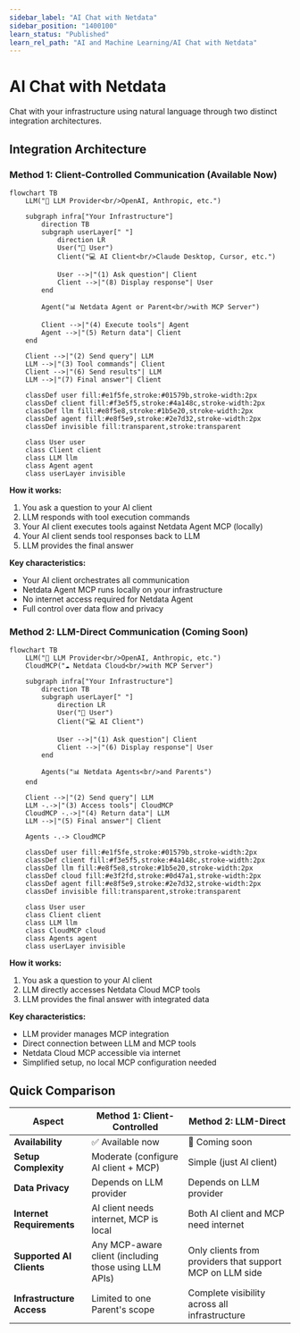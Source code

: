 ```yaml
---
sidebar_label: "AI Chat with Netdata"
sidebar_position: "1400100"
learn_status: "Published"
learn_rel_path: "AI and Machine Learning/AI Chat with Netdata"
---
```


# AI Chat with Netdata

Chat with your infrastructure using natural language through two distinct integration architectures.

## Integration Architecture

### Method 1: Client-Controlled Communication (Available Now)

```mermaid
flowchart TB
    LLM("🤖 LLM Provider<br/>OpenAI, Anthropic, etc.")
    
    subgraph infra["Your Infrastructure"]
        direction TB
        subgraph userLayer[" "]
            direction LR
            User("👤 User") 
            Client("💻 AI Client<br/>Claude Desktop, Cursor, etc.")
            
            User -->|"(1) Ask question"| Client
            Client -->|"(8) Display response"| User
        end
        
        Agent("📊 Netdata Agent or Parent<br/>with MCP Server")
        
        Client -->|"(4) Execute tools"| Agent
        Agent -->|"(5) Return data"| Client
    end
    
    Client -->|"(2) Send query"| LLM
    LLM -->|"(3) Tool commands"| Client
    Client -->|"(6) Send results"| LLM
    LLM -->|"(7) Final answer"| Client
    
    classDef user fill:#e1f5fe,stroke:#01579b,stroke-width:2px
    classDef client fill:#f3e5f5,stroke:#4a148c,stroke-width:2px
    classDef llm fill:#e8f5e8,stroke:#1b5e20,stroke-width:2px
    classDef agent fill:#e8f5e9,stroke:#2e7d32,stroke-width:2px
    classDef invisible fill:transparent,stroke:transparent
    
    class User user
    class Client client
    class LLM llm
    class Agent agent
    class userLayer invisible
```

**How it works:**

1. You ask a question to your AI client
2. LLM responds with tool execution commands
3. Your AI client executes tools against Netdata Agent MCP (locally)
4. Your AI client sends tool responses back to LLM
5. LLM provides the final answer

**Key characteristics:**

- Your AI client orchestrates all communication
- Netdata Agent MCP runs locally on your infrastructure
- No internet access required for Netdata Agent
- Full control over data flow and privacy

### Method 2: LLM-Direct Communication (Coming Soon)

```mermaid
flowchart TB
    LLM("🤖 LLM Provider<br/>OpenAI, Anthropic, etc.")
    CloudMCP("☁️ Netdata Cloud<br/>with MCP Server")
    
    subgraph infra["Your Infrastructure"]
        direction TB
        subgraph userLayer[" "]
            direction LR
            User("👤 User")
            Client("💻 AI Client")
            
            User -->|"(1) Ask question"| Client
            Client -->|"(6) Display response"| User
        end
        
        Agents("📊 Netdata Agents<br/>and Parents")
    end
    
    Client -->|"(2) Send query"| LLM
    LLM -.->|"(3) Access tools"| CloudMCP
    CloudMCP -.->|"(4) Return data"| LLM
    LLM -->|"(5) Final answer"| Client
    
    Agents -.-> CloudMCP
    
    classDef user fill:#e1f5fe,stroke:#01579b,stroke-width:2px
    classDef client fill:#f3e5f5,stroke:#4a148c,stroke-width:2px
    classDef llm fill:#e8f5e8,stroke:#1b5e20,stroke-width:2px
    classDef cloud fill:#e3f2fd,stroke:#0d47a1,stroke-width:2px
    classDef agent fill:#e8f5e9,stroke:#2e7d32,stroke-width:2px
    classDef invisible fill:transparent,stroke:transparent
    
    class User user
    class Client client
    class LLM llm
    class CloudMCP cloud
    class Agents agent
    class userLayer invisible
```

**How it works:**
1. You ask a question to your AI client
2. LLM directly accesses Netdata Cloud MCP tools
3. LLM provides the final answer with integrated data

**Key characteristics:**
- LLM provider manages MCP integration
- Direct connection between LLM and MCP tools
- Netdata Cloud MCP accessible via internet
- Simplified setup, no local MCP configuration needed


## Quick Comparison

| Aspect | Method 1: Client-Controlled | Method 2: LLM-Direct |
|--------|---------------------------|---------------------|
| **Availability** | ✅ Available now | 🚧 Coming soon |
| **Setup Complexity** | Moderate (configure AI client + MCP) | Simple (just AI client) |
| **Data Privacy** | Depends on LLM provider | Depends on LLM provider |
| **Internet Requirements** | AI client needs internet, MCP is local | Both AI client and MCP need internet |
| **Supported AI Clients** | Any MCP-aware client (including those using LLM APIs) | Only clients from providers that support MCP on LLM side |
| **Infrastructure Access** | Limited to one Parent's scope | Complete visibility across all infrastructure |

